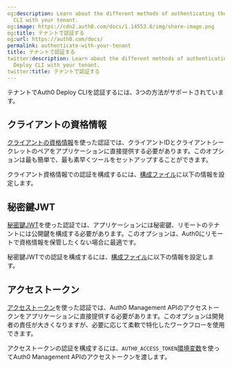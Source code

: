 ```yaml
---
og:description: Learn about the different methods of authenticating the Auth0 Deploy
  CLI with your tenant.
og:image: https://cdn2.auth0.com/docs/1.14553.0/img/share-image.png
og:title: テナントで認証する
og:url: https://auth0.com/docs/
permalink: authenticate-with-your-tenant
title: テナントで認証する
twitter:description: Learn about the different methods of authenticating the Auth0
  Deploy CLI with your tenant.
twitter:title: テナントで認証する
---
```


テナントでAuth0 Deploy CLIを認証するには、3つの方法がサポートされています。

## クライアントの資格情報

[クライアントの資格情報](/login/flows/client-credentials-flow)を使った認証では、クライアントIDとクライアントシークレットのペアをアプリケーションに直接提供する必要があります。このオプションは最も簡単で、最も素早くツールをセットアップすることができます。

クライアント資格情報での認証を構成するには、[構成ファイル](/configure-the-deploy-cli)に以下の情報を設定します。



## 秘密鍵JWT

[秘密鍵JWT](/applications/configure-private-key-jwt)を使った認証では、アプリケーションには秘密鍵、リモートのテナントには公開鍵を構成する必要があります。このオプションは、Auth0にリモートで資格情報を保管したくない場合に最適です。

秘密鍵JWTでの認証を構成するには、[構成ファイル](/configure-the-deploy-cli)に以下の情報を設定します。



## アクセストークン

[アクセストークン](/security/tokens/access-tokens/management-api-access-tokens/get-management-api-access-tokens-for-production)を使った認証では、Auth0 Management APIのアクセストークンをアプリケーションに直接提供する必要があります。このオプションは開発者の責任が大きくなりますが、必要に応じて柔軟で特化したワークフローを使用できます。

アクセストークンの認証を構成するには、`AUTH0_ACCESS_TOKEN`[環境変数](/configure-the-deploy-cli)を使ってAuth0 Management APIのアクセストークンを渡します。
